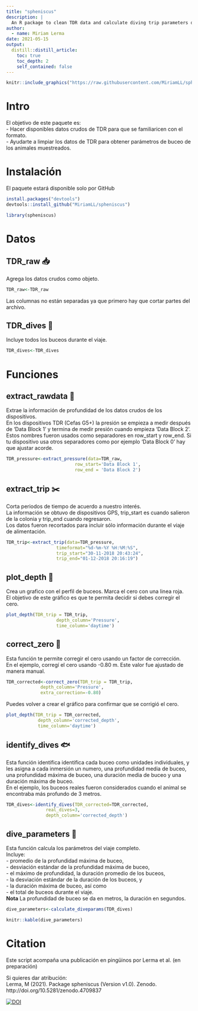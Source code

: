 ```yaml
---
title: "spheniscus"
description: |
  An R package to clean TDR data and calculate diving trip parameters during foraging trips.| Un paquete para limpiar datos de TDR y calcular parametros de buceo durante los viajes de alimentación. 
author:
  - name: Miriam Lerma
date: 2021-05-15
output:
  distill::distill_article:
    toc: true
    toc_depth: 2
    self_contained: false
---
```


```r
knitr::include_graphics("https://raw.githubusercontent.com/MiriamLL/spheniscus/master/man/figures/logo.png")
```

# Intro

El objetivo de este paquete es:  
- Hacer disponibles datos crudos de TDR para que se familiaricen con el formato.  
- Ayudarte a limpiar los datos de TDR para obtener parámetros de buceo de los animales muestreados.  


# Instalación 

El paquete estará disponible solo por GitHub 

```r
install.packages("devtools")
devtools::install_github("MiriamLL/spheniscus")
```

```r
library(spheniscus)
```

# Datos

## TDR_raw 📥

Agrega los datos crudos como objeto. 

```r
TDR_raw<-TDR_raw
```

Las columnas no están separadas ya que primero hay que cortar partes del archivo. <br>

## TDR_dives 🤿

Incluye todos los buceos durante el viaje. <br>

```r
TDR_dives<-TDR_dives
```


# Funciones

## extract_rawdata 🧹

Extrae la información de profundidad de los datos crudos de los dispositivos.  <br>
En los dispositivos TDR (Cefas G5+) la presión se empieza a medir después de 'Data Block 1' y termina de medir presión cuando empieza 'Data Block 2'.  Estos nombres fueron usados como separadores en row_start y row_end. Si tu dispositivo usa otros separadores como por ejemplo 'Data Block 0' hay que ajustar acorde.<br>

```r
TDR_pressure<-extract_pressure(data=TDR_raw, 
                          row_start='Data Block 1', 
                          row_end = 'Data Block 2')
```

## extract_trip ✂️

Corta periodos de tiempo de acuerdo a nuestro interés. <br>
La información se obtuvo de dispositivos GPS, trip_start es cuando salieron de la colonia y trip_end cuando regresaron.  
Los datos fueron recortados para incluir sólo información durante el viaje de alimentación.  

```r
TDR_trip<-extract_trip(data=TDR_pressure,
                   timeformat="%d-%m-%Y %H:%M:%S",
                   trip_start="30-11-2018 20:43:24",
                   trip_end="01-12-2018 20:16:19")
```

## plot_depth 🎨

Crea un grafico con el perfil de buceos. Marca el cero con una linea roja. <br>
El objetivo de este gráfico es que te permita decidir si debes corregir el cero. 

```r
plot_depth(TDR_trip = TDR_trip,
                   depth_column='Pressure',
                   time_column='daytime')
```


## correct_zero 📐

Esta función te permite corregir el cero usando un factor de corrección. <br>
En el ejemplo, corregí el cero usando -0.80 m. Este valor fue ajustado de manera manual.  

```r
TDR_corrected<-correct_zero(TDR_trip = TDR_trip,
             depth_column='Pressure',
             extra_correction=-0.80)
```

Puedes volver a crear el gráfico para confirmar que se corrigió el cero.  

```r
plot_depth(TDR_trip = TDR_corrected,
            depth_column='corrected_depth',
            time_column='daytime')
```

## identify_dives 🐟

Esta función identifica identifica cada buceo como unidades individuales, y les asigna a cada inmersión un numero, una profundidad media de buceo, una profundidad máxima de buceo, una duración media de buceo y una duración máxima de buceo.  
En el ejemplo, los buceos reales fueron considerados cuando el animal se encontraba más profundo de 3 metros.

```r
TDR_dives<-identify_dives(TDR_corrected=TDR_corrected,
               real_dives=3,
               depth_column='corrected_depth')
```

## dive_parameters 🤿

Esta función calcula los parámetros del viaje completo.  
Incluye:  
- promedio de la profundidad máxima de buceo,  
- desviación estándar de la profundidad máxima de buceo,  
- el máximo de profundidad, la duración promedio de los buceos,  
- la desviación estándar de la duración de los buceos, y  
- la duración máxima de buceo, así como  
- el total de buceos durante el viaje.  
**Nota** La profundidad de buceo se da en metros, la duración en segundos.

```r
dive_parameters<-calculate_diveparams(TDR_dives)
```

```r
knitr::kable(dive_parameters)
```

# Citation

Este script acompaña una publicación en pingüinos por Lerma et al. (en preparación)  

Si quieres dar atribución:  
Lerma, M (2021). Package spheniscus (Version v1.0). Zenodo. http://doi.org/10.5281/zenodo.4709837 

[![DOI](https://zenodo.org/badge/360213200.svg)](https://zenodo.org/badge/latestdoi/360213200)


